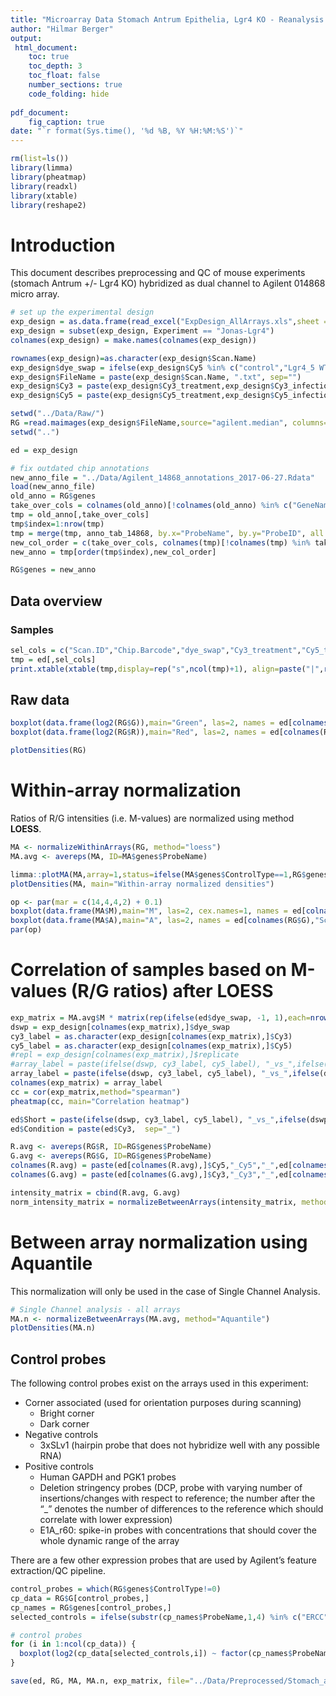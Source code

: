 ---
title: "Microarray Data Stomach Antrum Epithelia, Lgr4 KO - Reanalysis with LIMMA"
author: "Hilmar Berger"
output: 
 html_document:
    toc: true
    toc_depth: 3
    toc_float: false
    number_sections: true
    code_folding: hide
    
pdf_document:
    fig_caption: true
date: "`r format(Sys.time(), '%d %B, %Y %H:%M:%S')`"
---

```{r, messages=FALSE}
rm(list=ls())
library(limma)
library(pheatmap)
library(readxl)
library(xtable)
library(reshape2)
```

# Introduction

This document describes preprocessing and QC of mouse experiments (stomach Antrum +/- Lgr4 KO) hybridized as dual channel to Agilent 014868 micro array. 

```{r,  results='hide', messages=FALSE}
# set up the experimental design
exp_design = as.data.frame(read_excel("ExpDesign_AllArrays.xls",sheet = 1), stringsAsFactors=F)
exp_design = subset(exp_design, Experiment == "Jonas-Lgr4")
colnames(exp_design) = make.names(colnames(exp_design))

rownames(exp_design)=as.character(exp_design$Scan.Name)
exp_design$dye_swap = ifelse(exp_design$Cy5 %in% c("control","Lgr4_5 WT"), T, F)
exp_design$FileName = paste(exp_design$Scan.Name, ".txt", sep="")
exp_design$Cy3 = paste(exp_design$Cy3_treatment,exp_design$Cy3_infection,sep="_")
exp_design$Cy5 = paste(exp_design$Cy5_treatment,exp_design$Cy5_infection,sep="_")

setwd("../Data/Raw/")
RG =read.maimages(exp_design$FileName,source="agilent.median", columns=list(G="gProcessedSignal",R="rProcessedSignal"))
setwd("..")

ed = exp_design

# fix outdated chip annotations
new_anno_file = "../Data/Agilent_14868_annotations_2017-06-27.Rdata"
load(new_anno_file)
old_anno = RG$genes
take_over_cols = colnames(old_anno)[!colnames(old_anno) %in% c("GeneName","Description","SystematicName")]
tmp = old_anno[,take_over_cols]
tmp$index=1:nrow(tmp)
tmp = merge(tmp, anno_tab_14868, by.x="ProbeName", by.y="ProbeID", all.x=T, sort=F)
new_col_order = c(take_over_cols, colnames(tmp)[!colnames(tmp) %in% take_over_cols])
new_anno = tmp[order(tmp$index),new_col_order]

RG$genes = new_anno
```


## Data overview

### Samples 

```{r,  results='asis', warning=FALSE}
sel_cols = c("Scan.ID","Chip.Barcode","dye_swap","Cy3_treatment","Cy5_treatment")
tmp = ed[,sel_cols]
print.xtable(xtable(tmp,display=rep("s",ncol(tmp)+1), align=paste("|",rep("l|", ncol(tmp)+1)), file="" , include.rownames=F), type="html")
```

## Raw data

```{r, expr,  fig.width=8, fig.height=8}
boxplot(data.frame(log2(RG$G)),main="Green", las=2, names = ed[colnames(RG$G),"Scan.ID"])
boxplot(data.frame(log2(RG$R)),main="Red", las=2, names = ed[colnames(RG$G),"Scan.ID"])

plotDensities(RG)
```

# Within-array normalization

Ratios of R/G intensities (i.e. M-values) are normalized using method **LOESS**.

```{r,  fig.width=8, fig.height=8}
MA <- normalizeWithinArrays(RG, method="loess")
MA.avg <- avereps(MA, ID=MA$genes$ProbeName)

limma::plotMA(MA,array=1,status=ifelse(MA$genes$ControlType==1,RG$genes$ProbeName,"gene"),cex=1, legend=F)
plotDensities(MA, main="Within-array normalized densities")

op <- par(mar = c(14,4,4,2) + 0.1)
boxplot(data.frame(MA$M),main="M", las=2, cex.names=1, names = ed[colnames(MA$M),"Scan.ID"])
boxplot(data.frame(MA$A),main="A", las=2, names = ed[colnames(RG$G),"Scan.ID"])
par(op)
```

# Correlation of samples based on M-values (R/G ratios) after LOESS

```{r, cor,  fig.width=8, fig.height=8}
exp_matrix = MA.avg$M * matrix(rep(ifelse(ed$dye_swap, -1, 1),each=nrow(MA.avg$M)),nrow(MA.avg$M),ncol(MA.avg$M))
dswp = exp_design[colnames(exp_matrix),]$dye_swap
cy3_label = as.character(exp_design[colnames(exp_matrix),]$Cy3)
cy5_label = as.character(exp_design[colnames(exp_matrix),]$Cy5)
#repl = exp_design[colnames(exp_matrix),]$replicate
#array_label = paste(ifelse(dswp, cy3_label, cy5_label), "_vs_",ifelse(dswp,cy5_label, cy3_label),"_",dswp,"_",exp_design[colnames(exp_matrix),]$Tissue,"_",exp_design[colnames(exp_matrix),]$Experiment ,sep="")
array_label = paste(ifelse(dswp, cy3_label, cy5_label), "_vs_",ifelse(dswp,cy5_label, cy3_label),"_",dswp,"_",exp_design[colnames(exp_matrix),]$Tissue,"_",exp_design[colnames(exp_matrix),]$Experiment,"_",exp_design[colnames(exp_matrix),]$Cy5_replicate ,sep="")
colnames(exp_matrix) = array_label
cc = cor(exp_matrix,method="spearman")
pheatmap(cc, main="Correlation heatmap")
```

```{r, echo=FALSE}
ed$Short = paste(ifelse(dswp, cy3_label, cy5_label), "_vs_",ifelse(dswp,cy5_label, cy3_label),"_",dswp,"_",ed$Scan.ID,sep="")
ed$Condition = paste(ed$Cy3,  sep="_")
```


<!-- # PCA -->

<!-- ```{r, PCA,  fig.width=8, fig.height=8} -->
<!-- ed2=ed -->
<!-- rownames(ed2) = array_label -->
<!-- ## Primary Component Analysis on normalized data after adjusting for patient effect -->
<!-- norm_exp = exp_matrix -->
<!-- NA_rows = apply(norm_exp,1,function(x) sum(is.na(x))) -->
<!-- pca = prcomp(t(norm_exp[NA_rows==0,])) -->
<!-- #pca = prcomp(t(normalized$E), na.action=na.omit) -->
<!-- plot(pca$x[,1],pca$x[,2],type="p", xlab="1st principal component",ylab="2nd principal component", main="PCA on normalized expression data", ylim=c(-200,200), xlim=c(-150,200), pch=20) -->
<!-- cp = palette(rainbow(8)) -->
<!-- text(pca$x[,1],pca$x[,2],labels=ed2[colnames(norm_exp),]$Short, col=cp[as.numeric(as.factor(ed2[colnames(norm_exp),]$Condition))], cex=0.7, adj =-0.1) -->
<!-- abline(h=0, v=0) -->
<!-- ``` -->


```{r}
R.avg <- avereps(RG$R, ID=RG$genes$ProbeName)
G.avg <- avereps(RG$G, ID=RG$genes$ProbeName)
colnames(R.avg) = paste(ed[colnames(R.avg),]$Cy5,"_Cy5","_",ed[colnames(R.avg),]$Scan.ID,sep="")
colnames(G.avg) = paste(ed[colnames(G.avg),]$Cy3,"_Cy3","_",ed[colnames(G.avg),]$Scan.ID,sep="")

intensity_matrix = cbind(R.avg, G.avg)
norm_intensity_matrix = normalizeBetweenArrays(intensity_matrix, method="quantile")
```



# Between array normalization using Aquantile

This normalization will only be used in the case of Single Channel Analysis. 

```{r,  fig.width=8, fig.height=8}

# Single Channel analysis - all arrays
MA.n <- normalizeBetweenArrays(MA.avg, method="Aquantile")
plotDensities(MA.n)
```

## Control probes

The following control probes exist on the arrays used in this experiment:

* Corner associated (used for orientation purposes during scanning)
  * Bright corner 
  * Dark corner 
* Negative controls
  * 3xSLv1 (hairpin probe that does not hybridize well with any possible RNA)
* Positive controls
  * Human GAPDH and PGK1 probes
  * Deletion stringency probes (DCP, probe with varying number of insertions/changes with respect to reference; the number after the "_" denotes the number of differences to the reference which should correlate with lower expression)
  * E1A_r60: spike-in probes with concentrations that should cover the whole dynamic range of the array

There are a few other expression probes that are used by Agilent's feature extraction/QC pipeline. 

```{r, qc_probes,  fig.width=12, fig.height=3}
control_probes = which(RG$genes$ControlType!=0)
cp_data = RG$G[control_probes,]
cp_names = RG$genes[control_probes,]
selected_controls = ifelse(substr(cp_names$ProbeName,1,4) %in% c("ERCC", "ETG0","ETG1") | substr(cp_names$ProbeName,1,2) == "RC",F,T)

# control probes
for (i in 1:ncol(cp_data)) {
  boxplot(log2(cp_data[selected_controls,i]) ~ factor(cp_names$ProbeName[selected_controls]),las=2, main=paste("Sample",colnames(cp_data)[i]), outline=F, xlab="")
}
```


```{r}
save(ed, RG, MA, MA.n, exp_matrix, file="../Data/Preprocessed/Stomach_antrum_Lgr4_KO_preprocessed_data.Rdata")
```

